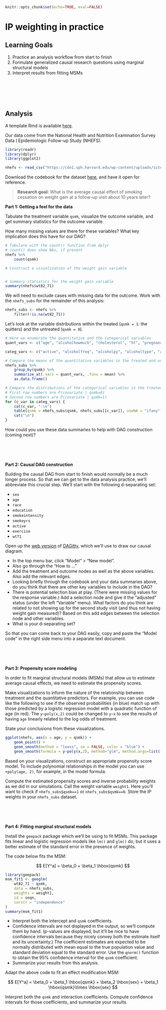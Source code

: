 ```r
knitr::opts_chunk$set(echo=TRUE, eval=FALSE)
```

# IP weighting in practice

## Learning Goals {-}

1. Practice an analysis workflow from start to finish
2. Formulate generalized causal research questions using marginal structural models
3. Interpret results from fitting MSMs

<br><br><br><br>


## Analysis {-}

A template Rmd is available [here](template_rmds/06-ipw-in-practice.Rmd).

Our data come from the National Health and Nutrition Examination Survey Data I Epidemiologic Follow-up Study (NHEFS).

```r
library(readr)
library(dplyr)
library(ggplot2)

nhefs <- read_csv("https://cdn1.sph.harvard.edu/wp-content/uploads/sites/1268/1268/20/nhefs.csv")
```

Download the codebook for the dataset [here](https://cdn1.sph.harvard.edu/wp-content/uploads/sites/1268/2012/10/NHEFS_Codebook.xls), and have it open for reference.

> **Research goal:** What is the average causal effect of smoking cessation on weight gain at a follow-up visit about 10 years later?

**Part 1: Getting a feel for the data**

Tabulate the treatment variable `qsmk`, visualize the outcome variable, and get summary statistics for the outcome variable.

How many missing values are there for these variables? What key implication does this have for our DAG?

```r
# Tabulate with the count() function from dplyr
# count() does show NAs, if present
nhefs %>%
    count(qsmk)

# Construct a visualization of the weight gain variable


# Summary statistics for the weight gain variable
summary(nhefs$wt82_71)
```

We will need to exclude cases with missing data for the outcome. Work with the `nhefs_subs` for the remainder of this analysis:

```r
nhefs_subs <- nhefs %>%
    filter(!is.na(wt82_71))
```

Let's look at the variable distributions within the treated (`qsmk = 1`: the quitters) and the untreated (`qsmk = 0`).

```r
# Here we enumerate the quantitative and the categorical variables
quant_vars <- c("age", "alcoholhowmuch", "cholesterol", "ht", "pregnancies", "price71", "smokeintensity", "smokeyrs", "tax71", "wt71")

categ_vars <- c("active", "alcoholfreq", "alcoholpy", "alcoholtype", "allergies", "asthma", "boweltrouble", "bronch", "chroniccough", "colitis", "diabetes", "education", "exercise", "hayfever", "hbp", "hbpmed", "headache", "hepatitis", "hf", "hightax82", "income", "infection", "lackpep", "marital", "nerves", "nervousbreak", "otherpain", "pepticulcer", "pica", "polio", "race", "school", "sex", "tb", "tumor", "weakheart", "wtloss")

# Compare the means of the quantitative variables in the treated and untreated
nhefs_subs %>%
    group_by(qsmk) %>%
    summarize_at(.vars = quant_vars, .funs = mean) %>%
    as.data.frame()

# Compare the distributions of the categorical variables in the treated and untreated
# First row numbers are P(covariate | qsmk=0)
# Second row numbers are P(covariate | qsmk=1)
for (c_var in categ_vars) {
    cat(c_var, ":\n")
    table(qsmk = nhefs_subs$qsmk, nhefs_subs[[c_var]], useNA = "ifany") %>% prop.table(margin = 1) %>% print()
    cat("\n")
}
```

How could you use these data summaries to help with DAG construction (coming next)?

<br><br><br>

**Part 2: Causal DAG construction**

Building the causal DAG from start to finish would normally be a much longer process. So that we can get to the data analysis practice, we'll abbreviate this crucial step. We'll start with the following d-separating set:

- `sex`
- `age`
- `race`
- `education`
- `smokeintensity`
- `smokeyrs`
- `active`
- `exercise`
- `wt71`

Open up the [web version](http://www.dagitty.net/dags.html) of [DAGitty](http://www.dagitty.net/), which we'll use to draw our causal diagram.

- In the top menu bar, click "Model" > "New model".
- Also go through the "How to ..."
- Add the treatment and outcome nodes as well as the above variables. Also add the relevant edges.
- Looking briefly through the codebook and your data summaries above, do you think that there are other key variables to include in the DAG?
- There is potential selection bias at play. (There were missing values for the response variable.) Add a selection node and give it the "adjusted" status (under the left "Variable" menu). What factors do you think are related to not showing up for the second study visit (and thus not having weight gain measured)? Based on this add edges between the selection node and other variables.
- What is your d-separating set?

So that you can come back to your DAG easily, copy and paste the "Model code" in the right side menu into a separate text document.

<br><br><br>

**Part 3: Propensity score modeling**

In order to fit marginal structural models (MSMs) that allow us to estimate average causal effects, we need to estimate the propensity scores.

Make visualizations to inform the nature of the relationship between treatment and the quantitative predictors. For example, you can use code like the following to see if the observed probabilities (in blue) match up with those predicted by a logistic regression model with a quadratic function of age (in red). The `y~poly(x,2)` could be changed to `y~x` to see the results of having `age` linearly related to the log odds of treatment.

State your conclusions from these visualizations.

```r
ggplot(nhefs, aes(x = age, y = qsmk)) +
    geom_point() +
    geom_smooth(method = "loess", se = FALSE, color = "blue") +
    geom_smooth(formula = y~poly(x,2), method="glm", method.args=list(family="binomial"), se = FALSE, color = "red")
```

Based on your visualizations, construct an appropriate propensity score model. To include polynomial relationships in the model you can use `+poly(age, 2)`, for example, in the model formula.

Compute the estimated propensity scores and inverse probability weights as we did in our simulations. Call the weight variable `weight1`. Here you'll want to check if `nhefs_subs$qsmk==1` or `nhefs_subs$qsmk==0`. Store the IP weights in your `nhefs_subs` dataset.

<br><br><br>

**Part 4: Fitting marginal structural models**

Install the `geepack` package which we'll be using to fit MSMs. This package fits linear and logistic regression models like `lm()` and `glm()` do, but it uses a better estimate of the standard error in the presence of weights.

The code below fits the MSM:

$$ E[Y^a] = \beta_0 + \beta_1 \hbox{qsmk} $$

```r
library(geepack)
msm_fit1 <- geeglm(
    wt82_71 ~ qsmk,
    data = nhefs_subs,
    weights = weight1,
    id = seqn,
    corstr = "independence"
)
summary(msm_fit1)
```

- Interpret both the intercept and `qsmk` coefficients.
- Confidence intervals are not displayed in the output, so we'll compute them by hand. (p-values are displayed, but it'll be nice to have confidence intervals because they nicely convey both the estimate itself and its uncertainty.) The coefficient estimates are expected to be normally distributed with mean equal to the true population value and standard deviation equal to the standard error. Use the `qnorm()` function to obtain the 95% confidence interval for the `qsmk` coefficient.
- Summarize your results from this analysis.


Adapt the above code to fit an effect modification MSM:

$$ E[Y^a] = \beta_0 + \beta_1 \hbox{qsmk} + \beta_2 \hbox{sex} + \beta_1 \hbox{qsmk}\times \hbox{sex} $$

Interpret both the `qsmk` and interaction coefficients. Compute confidence intervals for those coefficients, and summarize your results.

